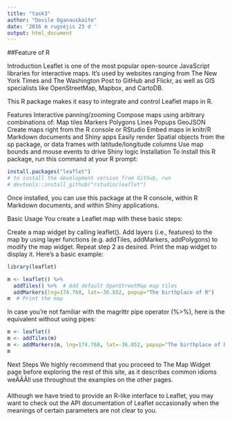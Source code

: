 ```yaml
---
title: "task3"
author: "Dovile Oganauskaite"
date: '2016 m rugsėjis 23 d '
output: html_document
---
```

##Feature of R

Introduction
Leaflet is one of the most popular open-source JavaScript libraries for interactive maps. It's used by websites ranging from The New York Times and The Washington Post to GitHub and Flickr, as well as GIS specialists like OpenStreetMap, Mapbox, and CartoDB.

This R package makes it easy to integrate and control Leaflet maps in R.

Features
Interactive panning/zooming
Compose maps using arbitrary combinations of:
Map tiles
Markers
Polygons
Lines
Popups
GeoJSON
Create maps right from the R console or RStudio
Embed maps in knitr/R Markdown documents and Shiny apps
Easily render Spatial objects from the sp package, or data frames with latitude/longitude columns
Use map bounds and mouse events to drive Shiny logic
Installation
To install this R package, run this command at your R prompt:

```r
install.packages("leaflet")
# to install the development version from Github, run
# devtools::install_github("rstudio/leaflet")
```

Once installed, you can use this package at the R console, within R Markdown documents, and within Shiny applications.

Basic Usage
You create a Leaflet map with these basic steps:

Create a map widget by calling leaflet().
Add layers (i.e., features) to the map by using layer functions (e.g. addTiles, addMarkers, addPolygons) to modify the map widget.
Repeat step 2 as desired.
Print the map widget to display it.
Here's a basic example:
```r
library(leaflet)

m <- leaflet() %>%
  addTiles() %>%  # Add default OpenStreetMap map tiles
  addMarkers(lng=174.768, lat=-36.852, popup="The birthplace of R")
m  # Print the map
```

In case you're not familiar with the magrittr pipe operator (%>%), here is the equivalent without using pipes:
```r
m <- leaflet()
m <- addTiles(m)
m <- addMarkers(m, lng=174.768, lat=-36.852, popup="The birthplace of R")
m
```

Next Steps
We highly recommend that you proceed to The Map Widget page before exploring the rest of this site, as it describes common idioms weÄĀĀll use throughout the examples on the other pages.

Although we have tried to provide an R-like interface to Leaflet, you may want to check out the API documentation of Leaflet occasionally when the meanings of certain parameters are not clear to you.
